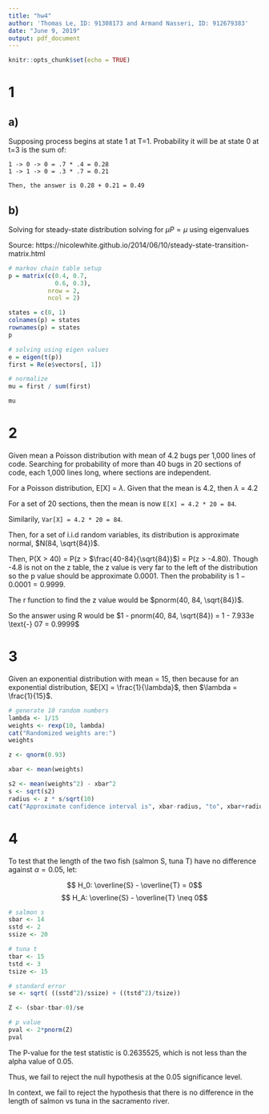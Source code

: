 ```yaml
---
title: "hw4"
author: 'Thomas Le, ID: 91308173 and Armand Nasseri, ID: 912679383'
date: "June 9, 2019"
output: pdf_document
---
```


```r
knitr::opts_chunk$set(echo = TRUE)
```

# 1

## a)

Supposing process begins at state 1 at T=1. Probability it will be at state 0 at t=3 is the sum of:

```
1 -> 0 -> 0 = .7 * .4 = 0.28
1 -> 1 -> 0 = .3 * .7 = 0.21

Then, the answer is 0.28 + 0.21 = 0.49
```

## b)

Solving for steady-state distribution solving for $\mu P = \mu$ using eigenvalues

Source: https://nicolewhite.github.io/2014/06/10/steady-state-transition-matrix.html

```r
# markov chain table setup
p = matrix(c(0.4, 0.7,
             0.6, 0.3),
           nrow = 2,
           ncol = 2)

states = c(0, 1)
colnames(p) = states
rownames(p) = states
p

# solving using eigen values
e = eigen(t(p))
first = Re(e$vectors[, 1])

# normalize
mu = first / sum(first)

mu
```

# 2

Given mean a Poisson distribution with mean of 4.2 bugs per 1,000 lines of code.
Searching for probability of more than 40 bugs in 20 sections of code, each 1,000
lines long, where sections are independent.

For a Poisson distribution, E[X] = $\lambda$. Given that the mean is 4.2, then $\lambda$ = 4.2

For a set of 20 sections, then the mean is now `E[X] = 4.2 * 20 = 84`. 

Similarily, `Var[X] = 4.2 * 20 = 84`.

Then, for a set of i.i.d random variables, its distribution is approximate normal, $N(84, \sqrt{84})$.

Then, P(X > 40) = P(z > $\frac{40-84}{\sqrt{84}}$) = P(z > -4.80). Though -4.8 is
not on the z table, the z value is very far to the left of the distribution so
the p value should be approximate 0.0001. Then the probability is $1-0.0001 = 0.9999$.

The r function to find the z value would be $pnorm(40, 84, \sqrt{84})$. 

So the answer using R would be $1 - pnorm(40, 84, \sqrt{84}) = 1 - 7.933e \text{-} 07 = 0.9999$

# 3

Given an exponential distribution with mean = 15, then because for an exponential distribution, 
$E[X] = \frac{1}{\lambda}$, then $\lambda = \frac{1}{15}$.


```r
# generate 10 random numbers
lambda <- 1/15
weights <- rexp(10, lambda)
cat("Randomized weights are:") 
weights

z <- qnorm(0.93)

xbar <- mean(weights)

s2 <- mean(weights^2) - xbar^2
s <- sqrt(s2)
radius <- z * s/sqrt(10)
cat("Approximate confidence interval is", xbar-radius, "to", xbar+radius, "\n")

```


# 4

To test that the length of the two fish (salmon S, tuna T) have no difference against $\alpha = 0.05$, let:

$$ H_0: \overline{S} - \overline{T} = 0$$
$$ H_A: \overline{S} - \overline{T} \neq 0$$


```r
# salmon s
sbar <- 14
sstd <- 2
ssize <- 20

# tuna t
tbar <- 15
tstd <- 3
tsize <- 15

# standard error
se <- sqrt( ((sstd^2)/ssize) + ((tstd^2)/tsize))

Z <- (sbar-tbar-0)/se

# p value
pval <- 2*pnorm(Z)
pval

```

The P-value for the test statistic is 0.2635525, which is not less than the alpha value of 0.05.

Thus, we fail to reject the null hypothesis at the 0.05 significance level.

In context, we fail to reject the hypothesis that there is no difference in the length of salmon vs tuna in the sacramento river.






